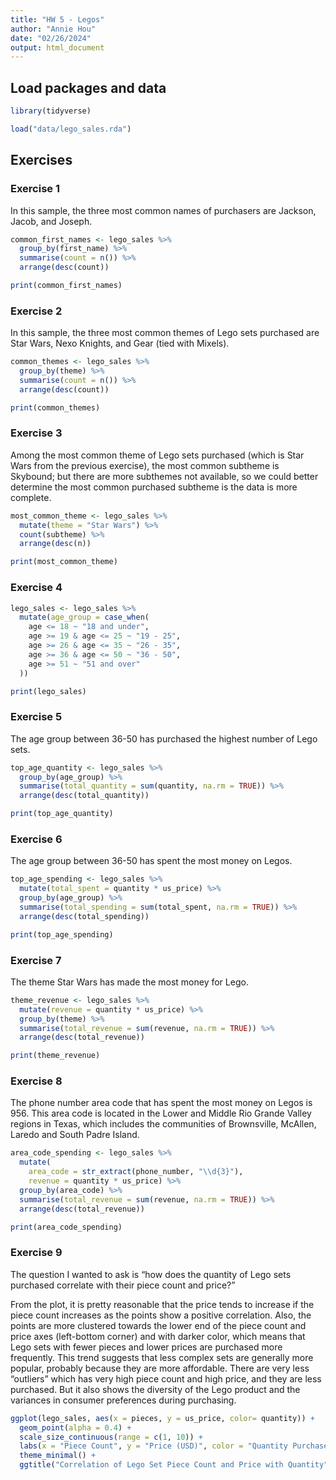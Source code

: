 ```yaml
---
title: "HW 5 - Legos"
author: "Annie Hou"
date: "02/26/2024"
output: html_document
---
```


## Load packages and data

```r
library(tidyverse)
```

```r
load("data/lego_sales.rda")
```

## Exercises

### Exercise 1

In this sample, the three most common names of purchasers are Jackson, Jacob, and Joseph.

```r
common_first_names <- lego_sales %>%
  group_by(first_name) %>%
  summarise(count = n()) %>%
  arrange(desc(count))

print(common_first_names)
```


### Exercise 2

In this sample, the three most common themes of Lego sets purchased are Star Wars, Nexo Knights, and Gear (tied with Mixels).

```r
common_themes <- lego_sales %>%
  group_by(theme) %>%
  summarise(count = n()) %>%
  arrange(desc(count)) 

print(common_themes)
```


### Exercise 3

Among the most common theme of Lego sets purchased (which is Star Wars from the previous exercise), the most common subtheme is Skybound; but there are more subthemes not available, so we could better determine the most common purchased subtheme is the data is more complete.

```r
most_common_theme <- lego_sales %>%
  mutate(theme = "Star Wars") %>%
  count(subtheme) %>%
  arrange(desc(n))

print(most_common_theme)
```


### Exercise 4

```r
lego_sales <- lego_sales %>%
  mutate(age_group = case_when(
    age <= 18 ~ "18 and under",
    age >= 19 & age <= 25 ~ "19 - 25",
    age >= 26 & age <= 35 ~ "26 - 35",
    age >= 36 & age <= 50 ~ "36 - 50",
    age >= 51 ~ "51 and over"
  ))

print(lego_sales)

```


### Exercise 5

The age group between 36-50 has purchased the highest number of Lego sets.

```r
top_age_quantity <- lego_sales %>%
  group_by(age_group) %>%
  summarise(total_quantity = sum(quantity, na.rm = TRUE)) %>%
  arrange(desc(total_quantity)) 

print(top_age_quantity)
```


### Exercise 6

The age group between 36-50 has spent the most money on Legos.

```r
top_age_spending <- lego_sales %>%
  mutate(total_spent = quantity * us_price) %>%
  group_by(age_group) %>%
  summarise(total_spending = sum(total_spent, na.rm = TRUE)) %>%
  arrange(desc(total_spending)) 

print(top_age_spending)
```


### Exercise 7

The theme Star Wars has made the most money for Lego.

```r
theme_revenue <- lego_sales %>%
  mutate(revenue = quantity * us_price) %>%
  group_by(theme) %>%
  summarise(total_revenue = sum(revenue, na.rm = TRUE)) %>%
  arrange(desc(total_revenue)) 

print(theme_revenue)
```


### Exercise 8

The phone number area code that has spent the most money on Legos is 956. This area code is located in the Lower and Middle Rio Grande Valley regions in Texas, which includes the communities of Brownsville, McAllen, Laredo and South Padre Island.

```r
area_code_spending <- lego_sales %>%
  mutate(
    area_code = str_extract(phone_number, "\\d{3}"),
    revenue = quantity * us_price) %>%
  group_by(area_code) %>%
  summarise(total_revenue = sum(revenue, na.rm = TRUE)) %>%
  arrange(desc(total_revenue)) 

print(area_code_spending)

```


### Exercise 9

The question I wanted to ask is "how does the quantity of Lego sets purchased correlate with their piece count and price?"

From the plot, it is pretty reasonable that the price tends to increase if the piece count increases as the points show a positive correlation. Also, the points are more clustered towards the lower end of the piece count and price axes (left-bottom corner) and with darker color, which means that Lego sets with fewer pieces and lower prices are purchased more frequently. This trend suggests that less complex sets are generally more popular, probably because they are more affordable. There are very less "outliers" which has very high piece count and high price, and they are less purchased. But it also shows the diversity of the Lego product and the variances in consumer preferences during purchasing.

```r
ggplot(lego_sales, aes(x = pieces, y = us_price, color= quantity)) +
  geom_point(alpha = 0.4) + 
  scale_size_continuous(range = c(1, 10)) + 
  labs(x = "Piece Count", y = "Price (USD)", color = "Quantity Purchased") +
  theme_minimal() +
  ggtitle("Correlation of Lego Set Piece Count and Price with Quantity")

```

